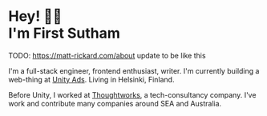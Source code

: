 # Hey! 👋🏻 <br /> I'm First Sutham

TODO: https://matt-rickard.com/about update to be like this

I'm a full-stack engineer, frontend enthusiast, writer. I'm currently building a web-thing at [Unity Ads](https://unity.com/solutions/unity-ads). Living in Helsinki, Finland.

Before Unity, I worked at [Thoughtworks](https://www.thoughtworks.com/), a tech-consultancy company. I've work and contribute many companies around SEA and Australia.
